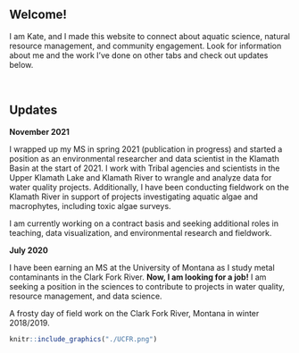 
<br>
<br>

## Welcome!

I am Kate, and I made this website to connect about aquatic science, natural resource management, and community engagement. Look for information about me and the work I've done on other tabs and check out updates below. 

<br>

## Updates

**November 2021**

I wrapped up my MS in spring 2021 (publication in progress) and started a position as an environmental researcher and data scientist in the Klamath Basin at the start of 2021. I work with Tribal agencies and scientists in the Upper Klamath Lake and Klamath River to wrangle and analyze data for water quality projects. Additionally, I have been conducting fieldwork on the Klamath River in support of projects investigating aquatic algae and macrophytes, including toxic algae surveys. 

I am currently working on a contract basis and seeking additional roles in teaching, data visualization, and environmental research and fieldwork. 


**July 2020** 

I have been earning an MS at the University of Montana as I study metal contaminants in the Clark Fork River. **Now, I am looking for a job!** I am seeking a position in the sciences to contribute to projects in water quality, resource management, and data science.  


A frosty day of field work on the Clark Fork River, Montana in winter 2018/2019.


```r
knitr::include_graphics("./UCFR.png")
```





